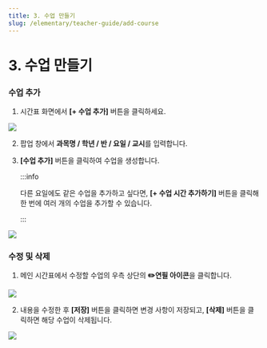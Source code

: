 ```yaml
---
title: 3. 수업 만들기
slug: /elementary/teacher-guide/add-course
---
```



# 3. 수업 만들기

### 수업 추가

1. 시간표 화면에서 **[+ 수업 추가]** 버튼을 클릭하세요.

<Image src="/img/kr/elementary/teacher/03-01.jpg" size="lg" />

2. 팝업 창에서 **과목명 / 학년 / 반 / 요일 / 교시**를 입력합니다.

3. **[수업 추가]** 버튼을 클릭하여 수업을 생성합니다.

   :::info

   다른 요일에도 같은 수업을 추가하고 싶다면, **[+ 수업 시간 추가하기]** 버튼을 클릭해 한 번에 여러 개의 수업을 추가할 수 있습니다.

   :::

<Image src="/img/kr/elementary/teacher/03-02.jpg" size="lg" />

### 수정 및 삭제

1. 메인 시간표에서 수정할 수업의 우측 상단의 **✏️연필 아이콘**을 클릭합니다.

<Image src="/img/kr/elementary/teacher/03-03.jpg" size="lg" />

2. 내용을 수정한 후 **[저장]** 버튼을 클릭하면 변경 사항이 저장되고, **[삭제]** 버튼을 클릭하면 해당 수업이 삭제됩니다.

<Image src="/img/kr/elementary/teacher/03-04.jpg" size="lg" />
